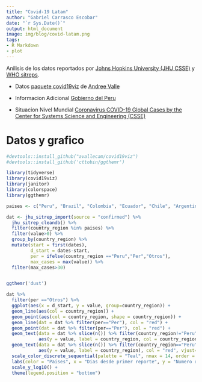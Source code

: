 ```yaml
---
title: "Covid-19 Latam"
author: "Gabriel Carrasco Escobar"
date: "`r Sys.Date()`"
output: html_document
image: img/blog/covid-latam.png
tags:
- R Markdown
- plot
---
```


Anilisis de los datos reportados por [Johns Hopkins University (JHU CSSE)](https://github.com/CSSEGISandData/COVID-19) y [WHO sitreps](https://github.com/fkrauer/COVID-19).

- Datos [paquete covid19viz](https://avallecam.github.io/covid19viz/) de [Andree Valle](https://twitter.com/avallecam)

- Informacion Adicional [Gobierno del Peru](https://www.gob.pe/coronavirus)

- Situacion Nivel Mundial [Coronavirus COVID-19 Global Cases by the Center for Systems Science and Engineering (CSSE)](https://coronavirus.jhu.edu/map.html)

# Datos y grafico

```r
#devtools::install_github("avallecam/covid19viz")
#devtools::install_github('cttobin/ggthemr')

library(tidyverse)
library(covid19viz)
library(janitor)
library(colorspace)
library(ggthemr)

paises <- c("Peru", "Brazil", "Colombia", "Ecuador", "Chile", "Argentina", "Uruguay", "Paraguay", "Bolivia")

dat <- jhu_sitrep_import(source = "confirmed") %>%
  jhu_sitrep_cleandb() %>%
  filter(country_region %in% paises) %>%
  filter(value>0) %>%
  group_by(country_region) %>%
  mutate(start = first(dates),
         d_start = dates-start,
         per = ifelse(country_region =="Peru","Per","Otros"),
         max_cases = max(value)) %>%
  filter(max_cases>30)


ggthemr('dust')

dat %>%
  filter(per =="Otros") %>%
  ggplot(aes(x = d_start, y = value, group=country_region)) +
  geom_line(aes(col = country_region)) +
  geom_point(aes(col = country_region, shape = country_region)) +
  geom_line(dat = dat %>% filter(per=="Per"), col = "red") +
  geom_point(dat = dat %>% filter(per=="Per"), col = "red") +
  geom_text(data = dat %>% slice(n()) %>% filter(country_region!="Peru"),
            aes(y = value, label = country_region, col = country_region), vjust=-.5) +
  geom_text(data = dat %>% slice(n()) %>% filter(country_region=="Peru"),
            aes(y = value, label = country_region), col = "red", vjust=-.5) +
  scale_color_discrete_sequential(palette = "Teal", nmax = 14, order = 5:14) +
  labs(color = "Paises", x = "Dias desde primer reporte", y = "Numero de casos", shape = "Paises") +
  scale_y_log10() + 
  theme(legend.position = "bottom")

```
